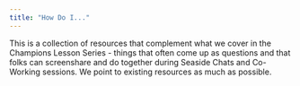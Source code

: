 ```yaml
---
title: "How Do I..."
---
```


This is a collection of resources that complement what we cover in the Champions Lesson Series - things that often come up as questions and that folks can screenshare and do together during Seaside Chats and Co-Working sessions. We point to existing resources as much as possible. 
